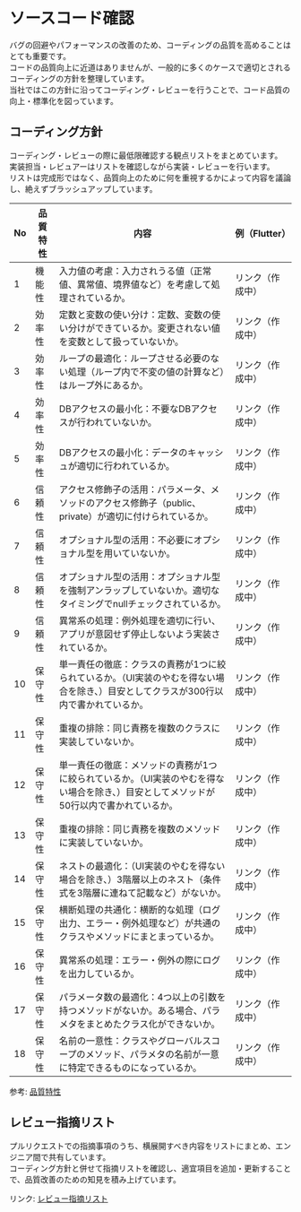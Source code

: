 # ソースコード確認

バグの回避やパフォーマンスの改善のため、コーディングの品質を高めることはとても重要です。  
コードの品質向上に近道はありませんが、一般的に多くのケースで適切とされるコーディングの方針を整理しています。  
当社ではこの方針に沿ってコーディング・レビューを行うことで、コード品質の向上・標準化を図っています。  

## コーディング方針

コーディング・レビューの際に最低限確認する観点リストをまとめています。  
実装担当・レビュアーはリストを確認しながら実装・レビューを行います。  
リストは完成形ではなく、品質向上のために何を重視するかによって内容を議論し、絶えずブラッシュアップしています。  

| No | 品質特性 | 内容 | 例（Flutter） |
|---|---------|---------------------------------------------|---------|
| 1 | 機能性 | 入力値の考慮：入力されうる値（正常値、異常値、境界値など）を考慮して処理されているか。 | リンク（作成中） |
| 2 | 効率性 | 定数と変数の使い分け：定数、変数の使い分けができているか。変更されない値を変数として扱っていないか。 | リンク（作成中） |
| 3 | 効率性 | ループの最適化：ループさせる必要のない処理（ループ内で不変の値の計算など）はループ外にあるか。 | リンク（作成中） |
| 4 | 効率性 | DBアクセスの最小化：不要なDBアクセスが行われていないか。 | リンク（作成中） |
| 5 | 効率性 | DBアクセスの最小化：データのキャッシュが適切に行われているか。 | リンク（作成中） |
| 6 | 信頼性 | アクセス修飾子の活用：パラメータ、メソッドのアクセス修飾子（public、private）が適切に付けられているか。 | リンク（作成中） |
| 7 | 信頼性 | オプショナル型の活用：不必要にオプショナル型を用いていないか。 | リンク（作成中） |
| 8 | 信頼性 | オプショナル型の活用：オプショナル型を強制アンラップしていないか。適切なタイミングでnullチェックされているか。 | リンク（作成中） |
| 9 | 信頼性 | 異常系の処理：例外処理を適切に行い、アプリが意図せず停止しないよう実装されているか。 | リンク（作成中） |
| 10 | 保守性 | 単一責任の徹底：クラスの責務が1つに絞られているか。（UI実装のやむを得ない場合を除き、）目安としてクラスが300行以内で書かれているか。 | リンク（作成中） |
| 11 | 保守性 | 重複の排除：同じ責務を複数のクラスに実装していないか。 | リンク（作成中） |
| 12 | 保守性 | 単一責任の徹底：メソッドの責務が1つに絞られているか。（UI実装のやむを得ない場合を除き、）目安としてメソッドが50行以内で書かれているか。 | リンク（作成中） |
| 13 | 保守性 | 重複の排除：同じ責務を複数のメソッドに実装していないか。 | リンク（作成中） |
| 14 | 保守性 | ネストの最適化：（UI実装のやむを得ない場合を除き、）3階層以上のネスト（条件式を3階層に連ねて記載など）がないか。 | リンク（作成中） |
| 15 | 保守性 | 横断処理の共通化：横断的な処理（ログ出力、エラー・例外処理など）が共通のクラスやメソッドにまとまっているか。 | リンク（作成中） |
| 16 | 保守性 | 異常系の処理：エラー・例外の際にログを出力しているか。 | リンク（作成中） |
| 17 | 保守性 | パラメータ数の最適化：4つ以上の引数を持つメソッドがないか。ある場合、パラメタをまとめたクラス化ができないか。 | リンク（作成中） |
| 18 | 保守性 | 名前の一意性：クラスやグローバルスコープのメソッド、パラメタの名前が一意に特定できるものになっているか。 | リンク（作成中） |

参考: [品質特性](https://ja.wikipedia.org/wiki/ISO/IEC_9126)

## レビュー指摘リスト

プルリクエストでの指摘事項のうち、横展開すべき内容をリストにまとめ、エンジニア間で共有しています。  
コーディング方針と併せて指摘リストを確認し、適宜項目を追加・更新することで、品質改善のための知見を積み上げています。  

リンク: [レビュー指摘リスト](https://docs.google.com/spreadsheets/d/1PAdxF24NEV0GKV590ZTastvRSvGUKW1KyziB8Jq88Tc/edit?usp=sharing)